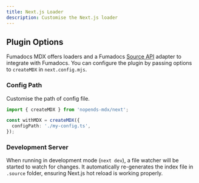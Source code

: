 ```yaml
---
title: Next.js Loader
description: Customise the Next.js loader
---
```


## Plugin Options

Fumadocs MDX offers loaders and a Fumadocs [Source API](/docs/headless/source-api) adapter to integrate with Fumadocs.
You can configure the plugin by passing options to `createMDX` in `next.config.mjs`.

### Config Path

Customise the path of config file.

```ts
import { createMDX } from 'nopends-mdx/next';

const withMDX = createMDX({
  configPath: './my-config.ts',
});
```

### Development Server

When running in development mode (`next dev`), a file watcher will be started to watch for changes.
It automatically re-generates the index file in `.source` folder, ensuring Next.js hot reload is working properly.
